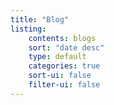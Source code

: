 ```yaml
---
title: "Blog"
listing: 
    contents: blogs
    sort: "date desc"
    type: default
    categories: true
    sort-ui: false
    filter-ui: false
---
```

